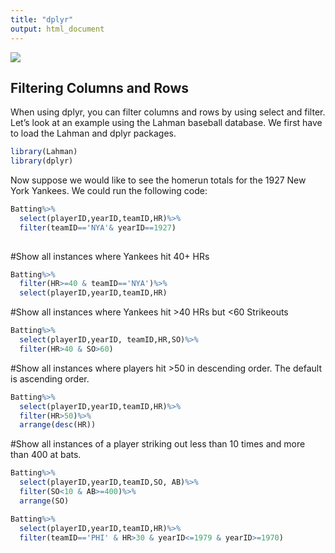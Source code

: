 ```yaml
---
title: "dplyr"
output: html_document
---
```

![](MyPic.jpg)

## Filtering Columns and Rows

When using dplyr, you can filter columns and rows by using select and filter.  Let's look at an example using the Lahman baseball database. We first have to load the Lahman and dplyr packages.

```r
library(Lahman)
library(dplyr)
```
Now suppose we would like to see the homerun totals for the 1927 New York Yankees.  We could run the following code:
```r
Batting%>%
  select(playerID,yearID,teamID,HR)%>%
  filter(teamID=='NYA'& yearID==1927)
 
```
#Show all instances where Yankees hit 40+ HRs
```r

Batting%>%
  filter(HR>=40 & teamID=='NYA')%>%
  select(playerID,yearID,teamID,HR)
```


#Show all instances where Yankees hit >40 HRs but <60 Strikeouts
```r

Batting%>%
  select(playerID,yearID, teamID,HR,SO)%>%
  filter(HR>40 & SO>60)
```

  
#Show all instances where players hit >50 in descending order.  The default is ascending order.
```r
Batting%>%
  select(playerID,yearID,teamID,HR)%>%
  filter(HR>50)%>%
  arrange(desc(HR)) 
```

  
#Show all instances of a player striking out less than 10 times and more than 400 at bats.

```r
Batting%>%
  select(playerID,yearID,teamID,SO, AB)%>%
  filter(SO<10 & AB>=400)%>%
  arrange(SO)
```

```r
Batting%>%
  select(playerID,yearID,teamID,HR)%>%
  filter(teamID=='PHI' & HR>30 & yearID<=1979 & yearID>=1970)

```



